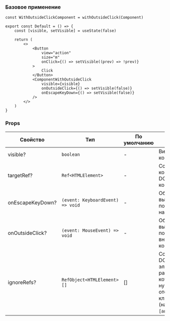 ### Базовое применение

```tsx
const WithOutsideClickComponent = withOutsideClick(Component)

export const Default = () => {
    const [visible, setVisible] = useState(false)

    return (
        <>
            <Button
                view="action"
                size="m"
                onClick={() => setVisible((prev) => !prev)}
            >
                Click
            </Button>
            <ComponentWithOutsideClick
                visible={visible}
                onOutsideClick={() => setVisible(false)}
                onEscapeKeyDown={() => setVisible(false)}
            />
        </>
    )
}
```

### Props

<!-- props:start -->
| Свойство          | Тип                              | По умолчанию  | Описание                                                                                     |
| ----------------- | -------------------------------- | ------------- | -------------------------------------------------------------------------------------------- |
| visible?          | `boolean`                        | -             | Видимость компонента                                                                         |
| targetRef?        | `Ref<HTMLElement>`               | -             | Ссылка на корневой DOM-элемент компонента                                                    |
| onEscapeKeyDown?  | `(event: KeyboardEvent) => void` | -             | Обработчик, вызывающийся после нажатия на escape                                             |
| onOutsideClick?   | `(event: MouseEvent) => void`    | -             | Обработчик, вызывающийся после клика вне компонента                                          |
| ignoreRefs?       | `RefObject<HTMLElement>[]`       | []            | Ссылки на DOM-элементы, в рамках которых не нужно отслеживать клик (например, `[anchorRef]`) |
<!-- props:end -->
